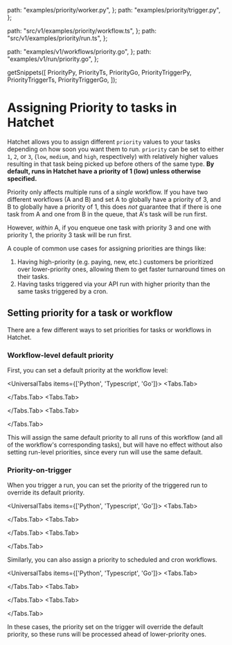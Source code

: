 
  path: "examples/priority/worker.py",
};
  path: "examples/priority/trigger.py",
};

  path: "src/v1/examples/priority/workflow.ts",
};
  path: "src/v1/examples/priority/run.ts",
};

  path: "examples/v1/workflows/priority.go",
};
  path: "examples/v1/run/priority.go",
};

  getSnippets([
    PriorityPy,
    PriorityTs,
    PriorityGo,
    PriorityTriggerPy,
    PriorityTriggerTs,
    PriorityTriggerGo,
  ]);

# Assigning Priority to tasks in Hatchet

Hatchet allows you to assign different `priority` values to your tasks depending on how soon you want them to run. `priority` can be set to either `1`, `2`, or `3`, (`low`, `medium`, and `high`, respectively) with relatively higher values resulting in that task being picked up before others of the same type. **By default, runs in Hatchet have a priority of 1 (low) unless otherwise specified.**

<Callout type="warning" emoji="🪓">

Priority only affects multiple runs of a _single_ workflow. If you have two different workflows (A and B) and set A to globally have a priority of 3, and B to globally have a priority of 1, this does _not_ guarantee that if there is one task from A and one from B in the queue, that A's task will be run first.

However, _within_ A, if you enqueue one task with priority 3 and one with priority 1, the priority 3 task will be run first.

</Callout>

A couple of common use cases for assigning priorities are things like:

1. Having high-priority (e.g. paying, new, etc.) customers be prioritized over lower-priority ones, allowing them to get faster turnaround times on their tasks.
2. Having tasks triggered via your API run with higher priority than the same tasks triggered by a cron.

## Setting priority for a task or workflow

There are a few different ways to set priorities for tasks or workflows in Hatchet.

### Workflow-level default priority

First, you can set a default priority at the workflow level:

<UniversalTabs items={['Python', 'Typescript', 'Go']}>
  <Tabs.Tab>

<GithubSnippet src={PriorityPy} target="Default priority" />

  </Tabs.Tab>
  <Tabs.Tab>

<GithubSnippet src={PriorityTs} target="Task Priority in a Workflow" />

  </Tabs.Tab>
  <Tabs.Tab>
    <GithubSnippet src={PriorityGo} target="Default priority" />

  </Tabs.Tab>
</UniversalTabs>

This will assign the same default priority to all runs of this workflow (and all of the workflow's corresponding tasks), but will have no effect without also setting run-level priorities, since every run will use the same default.

### Priority-on-trigger

When you trigger a run, you can set the priority of the triggered run to override its default priority.

<UniversalTabs items={['Python', 'Typescript', 'Go']}>
  <Tabs.Tab>

<GithubSnippet src={PriorityTriggerPy} target="Runtime priority" />

  </Tabs.Tab>
  <Tabs.Tab>

<GithubSnippet src={PriorityTriggerTs} target="Run a Task with a Priority" />

  </Tabs.Tab>
  <Tabs.Tab>
    <GithubSnippet src={PriorityTriggerGo} target="Running a Task with Priority" />

  </Tabs.Tab>
</UniversalTabs>

Similarly, you can also assign a priority to scheduled and cron workflows.

<UniversalTabs items={['Python', 'Typescript', 'Go']}>
  <Tabs.Tab>

<GithubSnippet src={PriorityTriggerPy} target="Scheduled priority" />

  </Tabs.Tab>
  <Tabs.Tab>

<GithubSnippet src={PriorityTriggerTs} target="Schedule and cron" />

  </Tabs.Tab>
  <Tabs.Tab>
    <GithubSnippet src={PriorityTriggerGo} target="Schedule and cron" />

  </Tabs.Tab>
</UniversalTabs>

In these cases, the priority set on the trigger will override the default priority, so these runs will be processed ahead of lower-priority ones.
